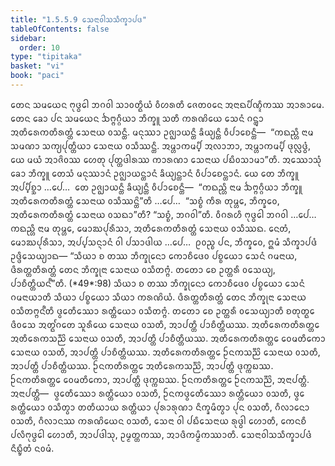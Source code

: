```yaml
---
title: "1.5.5.9 ᩈᩮᨶᩣᩅᩤᩈᩈᩥᨠ᩠ᨡᩣᨸᨴ"
tableOfContents: false
sidebar:
  order: 10
type: "tipitaka"
basket: "vi"
book: "paci"
---
```



<DynamicBreadcrumb />

<Division number="317" book="paci">

<Paragraph number="995" book="paci">
ᨲᩮᨶ ᩈᨾᨿᩮᨶ ᨻᩩᨴ᩠ᨵᩮᩤ ᨽᨣᩅᩤ ᩈᩣᩅᨲ᩠ᨳᩥᨿᩴ ᩅᩥᩉᩁᨲᩥ ᨩᩮᨲᩅᨶᩮ ᩋᨶᩣᨳᨸᩥᨱ᩠ᨯᩥᨠᩔ ᩋᩣᩁᩣᨾᩮ. ᨲᩮᨶ ᨡᩮᩣ ᨸᨶ ᩈᨾᨿᩮᨶ ᨨᨻ᩠ᨻᨣ᩠ᨣᩥᨿᩣ ᨽᩥᨠ᩠ᨡᩪ ᩈᨲᩥ ᨠᩁᨱᩦᨿᩮ ᩈᩮᨶᩴ ᨣᨶ᩠ᨲ᩠ᩅᩣ ᩋᨲᩥᩁᩮᨠᨲᩥᩁᨲ᩠ᨲᩴ ᩈᩮᨶᩣᨿ ᩅᩈᨶ᩠ᨲᩥ. ᨾᨶᩩᩔᩣ ᩏᨩ᩠ᨫᩣᨿᨶ᩠ᨲᩥ ᨡᩥᨿ᩠ᨿᨶ᩠ᨲᩥ ᩅᩥᨸᩣᨧᩮᨶ᩠ᨲᩥ—  “ᨠᨳᨬ᩠ᩉᩥ ᨶᩣᨾ ᩈᨾᨱᩣ ᩈᨠ᩠ᨿᨸᩩᨲ᩠ᨲᩥᨿᩣ ᩈᩮᨶᩣᨿ ᩅᩈᩥᩔᨶ᩠ᨲᩥ. ᩋᨾ᩠ᩉᩣᨠᨾ᩠ᨸᩥ ᩋᩃᩣᨽᩣ, ᩋᨾ᩠ᩉᩣᨠᨾ᩠ᨸᩥ ᨴᩩᩃᩖᨴ᩠ᨵᩴ, ᨿᩮ ᨾᨿᩴ ᩋᩣᨩᩦᩅᩔ ᩉᩮᨲᩩ ᨸᩩᨲ᩠ᨲᨴᩤᩁᩔ ᨠᩣᩁᨱᩣ ᩈᩮᨶᩣᨿ ᨸᨭᩥᩅᩈᩣᨾᩣ”ᨲᩥ.
</Paragraph>

<Paragraph number="996" book="paci">
ᩋᩔᩮᩣᩈᩩᩴ ᨡᩮᩣ ᨽᩥᨠ᩠ᨡᩪ ᨲᩮᩈᩴ ᨾᨶᩩᩔᩣᨶᩴ ᩏᨩ᩠ᨫᩣᨿᨶ᩠ᨲᩣᨶᩴ ᨡᩥᨿ᩠ᨿᨶ᩠ᨲᩣᨶᩴ ᩅᩥᨸᩣᨧᩮᨶ᩠ᨲᩣᨶᩴ. ᨿᩮ ᨲᩮ ᨽᩥᨠ᩠ᨡᩪ ᩋᨸ᩠ᨸᩥᨧ᩠ᨨᩣ …ᨸᩮ…  ᨲᩮ ᩏᨩ᩠ᨫᩣᨿᨶ᩠ᨲᩥ ᨡᩥᨿ᩠ᨿᨶ᩠ᨲᩥ ᩅᩥᨸᩣᨧᩮᨶ᩠ᨲᩥ—  “ᨠᨳᨬ᩠ᩉᩥ ᨶᩣᨾ ᨨᨻ᩠ᨻᨣ᩠ᨣᩥᨿᩣ ᨽᩥᨠ᩠ᨡᩪ ᩋᨲᩥᩁᩮᨠᨲᩥᩁᨲ᩠ᨲᩴ ᩈᩮᨶᩣᨿ ᩅᩈᩥᩔᨶ᩠ᨲᩦ”ᨲᩥ …ᨸᩮ…  “ᩈᨧ᩠ᨧᩴ ᨠᩥᩁ ᨲᩩᨾ᩠ᩉᩮ, ᨽᩥᨠ᩠ᨡᩅᩮ, ᩋᨲᩥᩁᩮᨠᨲᩥᩁᨲ᩠ᨲᩴ ᩈᩮᨶᩣᨿ ᩅᩈᨳᩣ”ᨲᩥ? “ᩈᨧ᩠ᨧᩴ, ᨽᨣᩅᩤ”ᨲᩥ. ᩅᩥᨣᩁᩉᩥ ᨻᩩᨴ᩠ᨵᩮᩤ ᨽᨣᩅᩤ …ᨸᩮ…  ᨠᨳᨬ᩠ᩉᩥ ᨶᩣᨾ ᨲᩩᨾ᩠ᩉᩮ, ᨾᩮᩣᨥᨸᩩᩁᩥᩈᩣ, ᩋᨲᩥᩁᩮᨠᨲᩥᩁᨲ᩠ᨲᩴ ᩈᩮᨶᩣᨿ ᩅᩈᩥᩔᨳ. ᨶᩮᨲᩴ, ᨾᩮᩣᨥᨸᩩᩁᩥᩈᩣ, ᩋᨸ᩠ᨸᩈᨶ᩠ᨶᩣᨶᩴ ᩅᩤ ᨸᩈᩣᨴᩤᨿ …ᨸᩮ…  ᩑᩅᨬ᩠ᨧ ᨸᨶ, ᨽᩥᨠ᩠ᨡᩅᩮ, ᩍᨾᩴ ᩈᩥᨠ᩠ᨡᩣᨸᨴᩴ ᩏᨴ᩠ᨴᩥᩈᩮᨿ᩠ᨿᩣᨳ—
</Paragraph>

</Division>
<Division number="318" book="paci">

<Paragraph number="997" book="paci">
<Emphasis>“ᩈᩥᨿᩣ ᨧ ᨲᩔ ᨽᩥᨠ᩠ᨡᩩᨶᩮᩣ ᨠᩮᩣᨧᩥᨴᩮᩅ ᨸᨧ᩠ᨧᨿᩮᩣ ᩈᩮᨶᩴ ᨣᨾᨶᩣᨿ, ᨴᩥᩁᨲ᩠ᨲᨲᩥᩁᨲ᩠ᨲᩴ ᨲᩮᨶ ᨽᩥᨠ᩠ᨡᩩᨶᩣ ᩈᩮᨶᩣᨿ ᩅᩈᩥᨲᨻ᩠ᨻᩴ. ᨲᨲᩮᩣ ᨧᩮ ᩏᨲ᩠ᨲᩁᩥ ᩅᩈᩮᨿ᩠ᨿ, ᨸᩣᨧᩥᨲ᩠ᨲᩥᨿᨶ᩺”</Emphasis>ᨲᩥ. (*49*:<Emphasis>98</Emphasis>)
</Paragraph>

</Division>
<Division number="319" book="paci">

<Paragraph number="998" book="paci">
<Emphasis>ᩈᩥᨿᩣ ᨧ ᨲᩔ ᨽᩥᨠ᩠ᨡᩩᨶᩮᩣ ᨠᩮᩣᨧᩥᨴᩮᩅ ᨸᨧ᩠ᨧᨿᩮᩣ ᩈᩮᨶᩴ ᨣᨾᨶᩣᨿᩣ</Emphasis>ᨲᩥ ᩈᩥᨿᩣ ᨸᨧ᩠ᨧᨿᩮᩣ ᩈᩥᨿᩣ ᨠᩁᨱᩦᨿᩴ.
</Paragraph>

<Paragraph number="999" book="paci">
<Emphasis>ᨴᩥᩁᨲ᩠ᨲᨲᩥᩁᨲ᩠ᨲᩴ ᨲᩮᨶ ᨽᩥᨠ᩠ᨡᩩᨶᩣ ᩈᩮᨶᩣᨿ ᩅᩈᩥᨲᨻ᩠ᨻᨶ᩺</Emphasis>ᨲᩥ ᨴ᩠ᩅᩮᨲᩥᩔᩮᩣ ᩁᨲ᩠ᨲᩥᨿᩮᩣ ᩅᩈᩥᨲᨻ᩠ᨻᩴ.
</Paragraph>

<Paragraph number="1000" book="paci">
<Emphasis>ᨲᨲᩮᩣ ᨧᩮ ᩏᨲ᩠ᨲᩁᩥ ᩅᩈᩮᨿ᩠ᨿᩣ</Emphasis>ᨲᩥ ᨧᨲᩩᨲ᩠ᨳᩮ ᨴᩥᩅᩈᩮ ᩋᨲ᩠ᨳᩘᨣᨲᩮ ᩈᩪᩁᩥᨿᩮ ᩈᩮᨶᩣᨿ ᩅᩈᨲᩥ, ᩋᩣᨸᨲ᩠ᨲᩥ ᨸᩣᨧᩥᨲ᩠ᨲᩥᨿᩔ.
</Paragraph>

</Division>
<Division number="320" book="paci">

<Paragraph number="1001" book="paci">
ᩋᨲᩥᩁᩮᨠᨲᩥᩁᨲ᩠ᨲᩮ ᩋᨲᩥᩁᩮᨠᩈᨬ᩠ᨬᩦ ᩈᩮᨶᩣᨿ ᩅᩈᨲᩥ, ᩋᩣᨸᨲ᩠ᨲᩥ ᨸᩣᨧᩥᨲ᩠ᨲᩥᨿᩔ. ᩋᨲᩥᩁᩮᨠᨲᩥᩁᨲ᩠ᨲᩮ ᩅᩮᨾᨲᩥᨠᩮᩣ ᩈᩮᨶᩣᨿ ᩅᩈᨲᩥ, ᩋᩣᨸᨲ᩠ᨲᩥ ᨸᩣᨧᩥᨲ᩠ᨲᩥᨿᩔ. ᩋᨲᩥᩁᩮᨠᨲᩥᩁᨲ᩠ᨲᩮ ᩐᨶᨠᩈᨬ᩠ᨬᩦ ᩈᩮᨶᩣᨿ ᩅᩈᨲᩥ, ᩋᩣᨸᨲ᩠ᨲᩥ ᨸᩣᨧᩥᨲ᩠ᨲᩥᨿᩔ.
</Paragraph>

<Paragraph number="1002" book="paci">
ᩐᨶᨠᨲᩥᩁᨲ᩠ᨲᩮ ᩋᨲᩥᩁᩮᨠᩈᨬ᩠ᨬᩦ, ᩋᩣᨸᨲ᩠ᨲᩥ ᨴᩩᨠ᩠ᨠᨭᩔ. ᩐᨶᨠᨲᩥᩁᨲ᩠ᨲᩮ ᩅᩮᨾᨲᩥᨠᩮᩣ, ᩋᩣᨸᨲ᩠ᨲᩥ ᨴᩩᨠ᩠ᨠᨭᩔ. ᩐᨶᨠᨲᩥᩁᨲ᩠ᨲᩮ ᩐᨶᨠᩈᨬ᩠ᨬᩦ, ᩋᨶᩣᨸᨲ᩠ᨲᩥ.
</Paragraph>

</Division>
<Division number="321" book="paci">

<Paragraph number="1003" book="paci">
ᩋᨶᩣᨸᨲ᩠ᨲᩥ—  ᨴ᩠ᩅᩮᨲᩥᩔᩮᩣ ᩁᨲ᩠ᨲᩥᨿᩮᩣ ᩅᩈᨲᩥ, ᩐᨶᨠᨴ᩠ᩅᩮᨲᩥᩔᩮᩣ ᩁᨲ᩠ᨲᩥᨿᩮᩣ ᩅᩈᨲᩥ, ᨴ᩠ᩅᩮ ᩁᨲ᩠ᨲᩥᨿᩮᩣ ᩅᩈᩥᨲ᩠ᩅᩣ ᨲᨲᩥᨿᩣᨿ ᩁᨲ᩠ᨲᩥᨿᩣ ᨸᩩᩁᩣᩁᩩᨱᩣ ᨶᩥᨠ᩠ᨡᨾᩥᨲ᩠ᩅᩣ ᨸᩩᨶ ᩅᩈᨲᩥ, ᨣᩥᩃᩣᨶᩮᩣ ᩅᩈᨲᩥ, ᨣᩥᩃᩣᨶᩔ ᨠᩁᨱᩦᨿᩮᨶ ᩅᩈᨲᩥ, ᩈᩮᨶᩣ ᩅᩤ ᨸᨭᩥᩈᩮᨶᩣᨿ ᩁᩩᨴ᩠ᨵᩤ ᩉᩮᩣᨲᩥ, ᨠᩮᨶᨧᩥ ᨸᩃᩥᨻᩩᨴ᩠ᨵᩮᩤ ᩉᩮᩣᨲᩥ, ᩋᩣᨸᨴᩤᩈᩩ, ᩏᨾ᩠ᨾᨲ᩠ᨲᨠᩔ, ᩋᩣᨴᩥᨠᨾ᩠ᨾᩥᨠᩔᩣᨲᩥ.

</Paragraph>
</Division>

<Paragraph number="1004" type="center" book="paci">
ᩈᩮᨶᩣᩅᩤᩈᩈᩥᨠ᩠ᨡᩣᨸᨴᩴ ᨶᩥᨭ᩠ᨮᩥᨲᩴ ᨶᩅᨾᩴ.
</Paragraph>